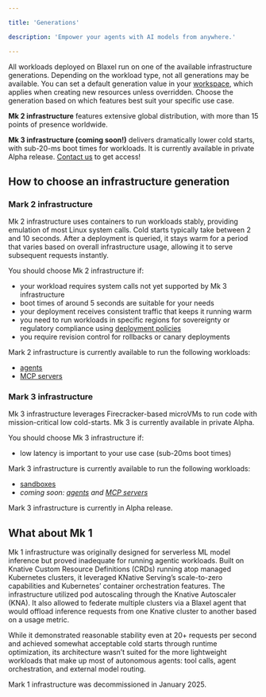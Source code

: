 ```yaml
---

title: 'Generations'

description: 'Empower your agents with AI models from anywhere.'

---
```


All workloads deployed on Blaxel run on one of the available infrastructure generations. Depending on the workload type, not all generations may be available. You can set a default generation value in your [workspace](../Security/Workspace-access-control), which applies when creating new resources unless overridden. Choose the generation based on which features best suit your specific use case.

**Mk 2 infrastructure** features extensive global distribution, with more than 15 points of presence worldwide.

**Mk 3 infrastructure (coming soon!)** delivers dramatically lower cold starts, with sub-20-ms boot times for workloads. It is currently available in private Alpha release. [Contact us](http://blaxel.ai/contact) to get access!

## How to choose an infrastructure generation

### Mark 2 infrastructure

Mk 2 infrastructure uses containers to run workloads stably, providing emulation of most Linux system calls. Cold starts typically take between 2 and 10 seconds. After a deployment is queried, it stays warm for a period that varies based on overall infrastructure usage, allowing it to serve subsequent requests instantly.

You should choose Mk 2 infrastructure if:

- your workload requires system calls not yet supported by Mk 3 infrastructure
- boot times of around 5 seconds are suitable for your needs
- your deployment receives consistent traffic that keeps it running warm
- you need to run workloads in specific regions for sovereignty or regulatory compliance using [deployment policies](../Model-Governance/Policies)
- you require revision control for rollbacks or canary deployments

Mark 2 infrastructure is currently available to run the following workloads:

- [agents](../Agents/Overview)
- [MCP servers](../Functions/Overview)

### Mark 3 infrastructure

Mk 3 infrastructure leverages Firecracker-based microVMs to run code with mission-critical low cold-starts. Mk 3 is currently available in private Alpha.

You should choose Mk 3 infrastructure if:

- low latency is important to your use case (sub-20ms boot times)

Mark 3 infrastructure is currently available to run the following workloads:

- [sandboxes](../Sandboxes/Overview)
- *coming soon: [agents](../Agents/Overview) and [MCP servers](../Functions/Overview)*

<Warning>Mark 3 infrastructure is currently in Alpha release.</Warning>

## What about Mk 1

Mk 1 infrastructure was originally designed for serverless ML model inference but proved inadequate for running agentic workloads. Built on Knative Custom Resource Definitions (CRDs) running atop managed Kubernetes clusters, it leveraged KNative Serving’s scale-to-zero capabilities and Kubernetes’ container orchestration features. The infrastructure utilized pod autoscaling through the Knative Autoscaler (KNA). It also allowed to federate multiple clusters via a Blaxel agent that would offload inference requests from one Knative cluster to another based on a usage metric.

While it demonstrated reasonable stability even at 20+ requests per second and achieved somewhat acceptable cold starts through runtime optimization, its architecture wasn’t suited for the more lightweight workloads that make up most of autonomous agents: tool calls, agent orchestration, and external model routing.

Mark 1 infrastructure was decommissioned in January 2025.